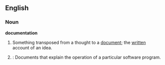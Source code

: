 ==English==

===Noun===
'''documentation'''
# Something transposed from a thought to a [[document]]; the [[written]] account of an idea.
# {{cattag|computing}}: Documents that explain the operation of a particular software program.